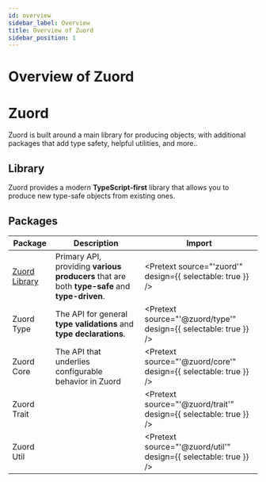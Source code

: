 ```yaml
---
id: overview
sidebar_label: Overview
title: Overview of Zuord
sidebar_position: 1
---
```



# Overview of Zuord

# Zuord

Zuord is built around a main library for producing objects, with additional packages that add type safety, helpful utilities, and more..

## Library 

Zuord provides a modern **TypeScript-first** library that allows you to produce new type-safe objects from existing ones.

## Packages

| Package | Description | Import | 
|---------|-------------|--------|
| [Zuord Library](/docs/api/library) | Primary API, providing **various producers** that are both **type-safe** and **type-driven**. | <Pretext source="'zuord'" design={{ selectable: true }} /> |
| Zuord Type | The API for general **type validations** and **type declarations**. | <Pretext source="'@zuord/type'" design={{ selectable: true }} /> |
| Zuord Core | The API that underlies configurable behavior in Zuord | <Pretext source="'@zuord/core'" design={{ selectable: true }} /> |
| Zuord Trait | | <Pretext source="'@zuord/trait'" design={{ selectable: true }} /> |
| Zuord Util | | <Pretext source="'@zuord/util'" design={{ selectable: true }} /> |